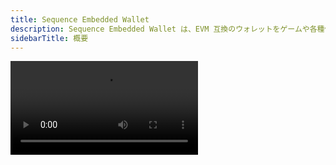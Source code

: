 ```yaml
---
title: Sequence Embedded Wallet
description: Sequence Embedded Wallet は、EVM 互換のウォレットをゲームや各種体験に簡単に作成・管理・統合できるソリューションです。Web、Unity、Unreal などの SDK を利用できます。
sidebarTitle: 概要
---
```


<Frame>
  <video controls className="w-full aspect-video" src="https://pub-f048362b915448c9b012a2e03c189024.r2.dev/EmbeddedWalletsVideo.mp4" />
</Frame>

Sequence Embedded Walletは、ソーシャルプロバイダーやメール、ゲストとしての認証が可能なノンカストディアル型ウォレットソリューションです。[Web](/sdk/headless-wallet/quickstart)、[Unity](/sdk/unity/overview)、[Unreal](/sdk/unreal/overview)など、さまざまなSDKを通じてご利用いただけます。

これらのヘッドレスウォレットはユーザーごとにオンデマンドで作成でき、アプリケーションを Ethereum 互換ブロックチェーンと統合する際に、RPC API など馴染みのある仕組みを利用できます。また、不要なポップアップやユーザー向け確認画面などの煩わしさがなく、真にネイティブでシームレスなゲーム体験を提供できます。

Sequence Embedded Wallet は本物の非カストディアル型ウォレットを提供し、作成された各ウォレットはその所有者の同意がなければアクセスできないことをシステムが保証します。これは、[AWS Nitro Enclaves](https://aws.amazon.com/ec2/nitro/nitro-enclaves/) の強力なセキュリティ環境を活用し、機密データを誰もアクセスできない安全な環境で処理することで実現しています（Sequence でさえアクセスできません）。

また、ご希望に応じて複数の体験間でウォレットを共有できるため、ユーザーはどのソーシャルログインを利用しても、ゲームやプラットフォームをまたいで一貫したウォレットアドレスを持つことができます。

## デモを試す

<Note>
  Sequence Embedded Wallet のシームレスなオンボーディングを[こちら](https://waas-demo.sequence.xyz/)でお試しください。
</Note>

実装の準備ができたら、[クイックスタートガイド](/sdk/headless-wallet/quickstart)に従うか、お好みのパッケージマネージャーから SDK をインストールしてください。

<CodeGroup>
  ```bash pnpm
  pnpm install @0xsequence/waas
  ```

  ```bash npm
  npm install @0xsequence/waas
  ```

  ```bash yarn
  yarn add @0xsequence/waas
  ```
</CodeGroup>
